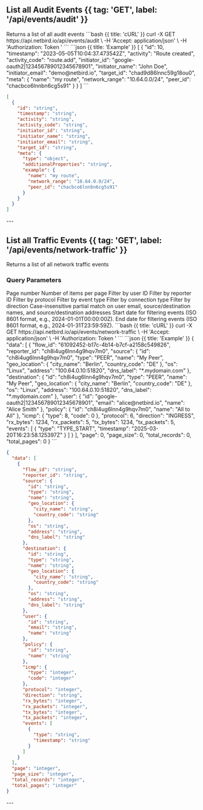 

## List all Audit Events {{ tag: 'GET', label: '/api/events/audit' }}


<Row>

<Col>
Returns a list of all audit events
</Col>

<Col sticky>
<CodeGroup title="Request" tag="GET" label="/api/events/audit" >
```bash {{ title: 'cURL' }}
curl -X GET https://api.netbird.io/api/events/audit \
-H 'Accept: application/json' \
-H 'Authorization: Token <TOKEN>' 
```
</CodeGroup>
<CodeGroup title="Response" >
```json {{ title: 'Example' }}
[
  {
    "id": 10,
    "timestamp": "2023-05-05T10:04:37.473542Z",
    "activity": "Route created",
    "activity_code": "route.add",
    "initiator_id": "google-oauth2|123456789012345678901",
    "initiator_name": "John Doe",
    "initiator_email": "demo@netbird.io",
    "target_id": "chad9d86lnnc59g18ou0",
    "meta": {
      "name": "my route",
      "network_range": "10.64.0.0/24",
      "peer_id": "chacbco6lnnbn6cg5s91"
    }
  }
]
```

```json {{ title: 'Schema' }}
[
  {
    "id": "string",
    "timestamp": "string",
    "activity": "string",
    "activity_code": "string",
    "initiator_id": "string",
    "initiator_name": "string",
    "initiator_email": "string",
    "target_id": "string",
    "meta": {
      "type": "object",
      "additionalProperties": "string",
      "example": {
        "name": "my route",
        "network_range": "10.64.0.0/24",
        "peer_id": "chacbco6lnnbn6cg5s91"
      }
    }
  }
]
```
</CodeGroup>

</Col>

</Row>
---



## List all Traffic Events  <Badge  status="cloud-only" text="cloud-only" hoverText="This feature is only available in the cloud version of NetBird." />  <Badge  status="experimental" text="experimental" hoverText="This feature is experimental. The endpoint will likely change and we do not guarantee backwards compatibility." /> {{ tag: 'GET', label: '/api/events/network-traffic' }}


<Row>

<Col>
Returns a list of all network traffic events

### Query Parameters


<Properties>
<Property name="page" type="integer" >
Page number
</Property>
<Property name="page_size" type="integer" >
Number of items per page
</Property>
<Property name="user_id" type="string" >
Filter by user ID
</Property>
<Property name="reporter_id" type="string" >
Filter by reporter ID
</Property>
<Property name="protocol" type="integer" >
Filter by protocol
</Property>
<Property name="type" type="string" >
Filter by event type
</Property>
<Property name="connection_type" type="string" >
Filter by connection type
</Property>
<Property name="direction" type="string" >
Filter by direction
</Property>
<Property name="search" type="string" >
Case-insensitive partial match on user email, source/destination names, and source/destination addresses
</Property>
<Property name="start_date" type="string" >
Start date for filtering events (ISO 8601 format, e.g., 2024-01-01T00:00:00Z).
</Property>
<Property name="end_date" type="string" >
End date for filtering events (ISO 8601 format, e.g., 2024-01-31T23:59:59Z).
</Property>

</Properties>

</Col>

<Col sticky>
<CodeGroup title="Request" tag="GET" label="/api/events/network-traffic" >
```bash {{ title: 'cURL' }}
curl -X GET https://api.netbird.io/api/events/network-traffic \
-H 'Accept: application/json' \
-H 'Authorization: Token <TOKEN>' 
```
</CodeGroup>
<CodeGroup title="Response" >
```json {{ title: 'Example' }}
{
  "data": [
    {
      "flow_id": "61092452-b17c-4b14-b7cf-a2158c549826",
      "reporter_id": "ch8i4ug6lnn4g9hqv7m0",
      "source": {
        "id": "ch8i4ug6lnn4g9hqv7m0",
        "type": "PEER",
        "name": "My Peer",
        "geo_location": {
          "city_name": "Berlin",
          "country_code": "DE"
        },
        "os": "Linux",
        "address": "100.64.0.10:51820",
        "dns_label": "*.mydomain.com"
      },
      "destination": {
        "id": "ch8i4ug6lnn4g9hqv7m0",
        "type": "PEER",
        "name": "My Peer",
        "geo_location": {
          "city_name": "Berlin",
          "country_code": "DE"
        },
        "os": "Linux",
        "address": "100.64.0.10:51820",
        "dns_label": "*.mydomain.com"
      },
      "user": {
        "id": "google-oauth2|123456789012345678901",
        "email": "alice@netbird.io",
        "name": "Alice Smith"
      },
      "policy": {
        "id": "ch8i4ug6lnn4g9hqv7m0",
        "name": "All to All"
      },
      "icmp": {
        "type": 8,
        "code": 0
      },
      "protocol": 6,
      "direction": "INGRESS",
      "rx_bytes": 1234,
      "rx_packets": 5,
      "tx_bytes": 1234,
      "tx_packets": 5,
      "events": [
        {
          "type": "TYPE_START",
          "timestamp": "2025-03-20T16:23:58.125397Z"
        }
      ]
    }
  ],
  "page": 0,
  "page_size": 0,
  "total_records": 0,
  "total_pages": 0
}
```

```json {{ title: 'Schema' }}
{
  "data": [
    {
      "flow_id": "string",
      "reporter_id": "string",
      "source": {
        "id": "string",
        "type": "string",
        "name": "string",
        "geo_location": {
          "city_name": "string",
          "country_code": "string"
        },
        "os": "string",
        "address": "string",
        "dns_label": "string"
      },
      "destination": {
        "id": "string",
        "type": "string",
        "name": "string",
        "geo_location": {
          "city_name": "string",
          "country_code": "string"
        },
        "os": "string",
        "address": "string",
        "dns_label": "string"
      },
      "user": {
        "id": "string",
        "email": "string",
        "name": "string"
      },
      "policy": {
        "id": "string",
        "name": "string"
      },
      "icmp": {
        "type": "integer",
        "code": "integer"
      },
      "protocol": "integer",
      "direction": "string",
      "rx_bytes": "integer",
      "rx_packets": "integer",
      "tx_bytes": "integer",
      "tx_packets": "integer",
      "events": [
        {
          "type": "string",
          "timestamp": "string"
        }
      ]
    }
  ],
  "page": "integer",
  "page_size": "integer",
  "total_records": "integer",
  "total_pages": "integer"
}
```
</CodeGroup>

</Col>

</Row>
---
